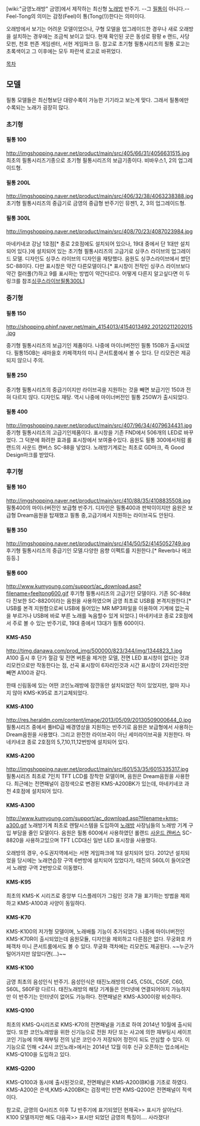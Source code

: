 {{{+1 Feel-Tong}}}
[wiki:"금영노래방" 금영]에서 제작하는 최신형 [[노래방]] 반주기. --그 [[필통]]이 아니다.-- Feel-Tong의 의미는 감정(Feel)이 통(Tong(!))한다는 의미이다.

오래방에서 보기는 어려운 모델이었으나, 구형 모델을 업그레이드한 경우나 새로 오래방을 설치하는 경우에는 조금씩 보이고 있다. 현재 확인된 곳은 동성로 팡팡 e 랜드, 사당 모펀, 천호 펀존 게임센터, 서현 게임파크 등. 
참고로 초기형 필통시리즈의 필통 로고는 초록색이고 그 이후에는 모두 파란색 로고로 바뀌었다.

[[목차]]
== 모델 ==
필통 모델들은 최신형보단 대량수록이 가능한 기기라고 보는게 맞다. 그래서 필통에만 수록되는 노래가 굉장히 많다.
   
=== 초기형 ===
==== 필통 100 ====

http://imgshopping.naver.net/product/main/src/405/66/31/4056631515.jpg
최초의 필통시리즈기종으로 초기형 필통시리즈의 보급기종이다.  비바우스1, 2의 업그레이드형.
==== 필통 200L ====
http://imgshopping.naver.net/product/main/src/406/32/38/4063238388.jpg
초기형 필통시리즈의 중급기로 금영의 중급형 반주기인 뮤젠1, 2, 3의 업그레이드형.
==== 필통 300L ====
http://imgshopping.naver.net/product/main/src/408/70/23/4087023984.jpg

마네키네코 강남 1호점[* 종로 2호점에도 설치되어 있으나, 19대 중에서 단 1대만 설치되어 있다.]에 설치되어 있는 초기형 필통시리즈의 고급기로  싱쿠스 라이브의 업그레이드 모델.  디자인도 싱쿠스 라이브의 디자인을 재탕했다.  음원도 싱쿠스라이브에서 썼던 SC-88이다. 다만 표시창은 약간 다른모델이다.[* 표시창이 전작인 싱쿠스 라이브보다 약간 컬러풀(?)하고 9를 표시하는 방법이 약간다르다. 어떻게 다른지 알고싶다면 이 두링크를 참조[http://karaoke48.egloos.com/152713 싱쿠스라이브][http://netpress22.blog.me/20122859523 필통300L]]

=== 중기형 ===
==== 필통 150 ====

http://shopping.phinf.naver.net/main_4154013/4154013492.20120211202015.jpg

중기형 필통시리즈의 보급기인 제품이다. 나중에 마이너버전인 필통 150B가 출시되었다. 필통150B는 새마을호 카페객차의 미니 콘서트룸에서 볼 수 있다. 단 리모컨은 제공되지 않으니 주의.
==== 필통 250 ====
중기형 필통시리즈의 중급기이지만 라이브곡을 지원하는 것을 빼면 보급기인 150과 전혀 다르지 않다. 디자인도 재탕. 역시 나중에 마이너버전인 필통 250W가 출시되었다.
==== 필통 400 ====
http://imgshopping.naver.net/product/main/src/407/96/34/4079634431.jpg
중기형 필통시리즈의 고급기인제품이다. 표시창을 기존 FND에서 506개의 LED로 바꾸었다. 그 덕분에 화려한 효과를 표시창에서 보여줄수있다. 음원도 필통 300에서처럼 롤랜드의 사운드 캔버스 SC-88을 넣었다. 노래방기계로는 최초로 GD마크, 즉 Good Design마크를 받았다. 
=== 후기형 ===
==== 필통 160 ====

http://imgshopping.naver.net/product/main/src/410/88/35/4108835508.jpg
필통400의 마이너버전인 보급형 반주기. 디자인은 필통400과 판박이이지만 음원은 보급형 Dream음원을 탑재했고 필통 중,고급기에서 지원하는 라이브곡도 안된다.
==== 필통 350 ====
http://imgshopping.naver.net/product/main/src/414/50/52/4145052749.jpg
후기형 필통시리즈의 중급기인 모델.다양한 음향 이펙트를 지원한다.[* Reverb나 에코등등.]

==== 필통 600 ====
http://www.kumyoung.com/support/ac_download.asp?filename=feeltong600.gif
후기형 필통시리즈의 고급기인 모델이다. 기존 SC-88보다 진보한 SC-8820이라는 음원을 사용하였으며 금영 최초로 USB를 본격지원한다.[* USB를 본격 지원함으로써 USB에 들어있는 MR MP3파일을 이용하여 기계에 없는곡을 부르거나 USB에 바로 부른 노래를 녹음할수 있게 되었다.] 마네키네코 종로 2호점에서 주로 볼 수 있는 반주기로, 19대 중에서 13대가 필통 600이다.

==== KMS-A50 ====
http://timg.danawa.com/prod_img/500000/823/344/img/1344823_1.jpg
A100 출시 후 단가 절감 및 전면 버튼을 제거한 모델, 전면 LED 표시창이 없다는 것과 리모컨으로만 작동한다는 점, 선곡 표시창이 6자리인것과 시간 표시창이 2자리인것만 빼면 A100과 같다.

한때 신림동에 있는 어떤 코인노래방에 잠깐동안 설치되었던 적이 있었지만, 얼마 지나지 않아 KMS-K95로 조기교체되었다.

==== KMS-A100 ====
http://res.heraldm.com/content/image/2013/05/09/20130509000644_0.jpg
필통시리즈 중에서 풀HD급 배경영상을 지원하는 반주기로 음원은 보급형에서 사용하는 Dream음원을 사용했다. 그리고 완전한 라이브곡이 아닌 세미라이브곡을 지원한다. 마네키네코 종로 2호점의 5,7,10,11,12번방에 설치되어 있다.
==== KMS-A200 ====
http://imgshopping.naver.net/product/main/src/601/53/35/6015335317.jpg
필통시리즈 최초로 7인치 TFT LCD를 장착한 모델이며, 음원은 Dream음원을 사용한다.
최근에는 전면패널이 검정색으로 변경된 KMS-A200BK가 있는데, 마네키네코 과천 4호점에 설치되어 있다.
==== KMS-A300 ====
http://www.kumyoung.com/support/ac_download.asp?filename=kms-a300.gif
노래방기계 최초로 렌탈시스템을 도입하여 [[노래방]] 사장님들의 노래방 기계 구입 부담을 줄인 모델이다. 음원은 필통 600에서 사용하였던 롤랜드 [[사운드 캔버스]] SC-8820을 사용하고있으며 TFT LCD대신 일반 LED 표시창을 사용했다.

오래방의 경우, 수도권지역에서는 서현 게임파크에 1대 설치되어 있다. 2012년 설치되었을 당시에는 노래연습장 구역 6번방에 설치되어 있었다가, 태진의 S60L이 들어오면서 노래방 구역 2번방으로 이동했다. 

==== KMS-K95 ====
최초의 KMS-K 시리즈로 중앙부 디스플레이가 그림인 것과 7을 표기하는 방법을 제외하고 KMS-A100과
사양이 동일하다.

==== KMS-K70 ====
KMS-K100의 저가형 모델이며, 노래배틀 기능이 추가되었다. 나중에 마이너버전인 KMS-K70R이 출시되었는데
음원모듈, 디자인을 제외하고 다른점은 없다. 무궁화호 카페객차 미니 콘서트룸에서도 볼 수 있다. 무궁화 객차에는 리모컨도 제공된다. ~~누군가 털어가지만 않았다면(...)~~

==== KMS-K100 ====
금영 최초의 음성인식 반주기. 음성인식은 태진노래방의 C45, C50L, C50F, C60, S60L, S60F랑 다르다.
태진노래방의 해당 기계들은 인터넷에 연결되어야지 가능하지만 이 반주기는 인터넷이 없어도 가능하다.
전면패널은 KMS-A300이랑 비슷하다. 

==== KMS-Q100 ====
최초의 KMS-Q시리즈로 KMS-K70의 전면패널을 기초로 하여 2014년 10월에 출시되었다.
또한 코인노래방을 위한 신기능으로 전원 차단 또는 사고에 의한 재부팅시 세이프코인 기능에 의해 재부팅 전의 남은 코인수가 저장되어 정전이 되도 안심할 수 있다.
이 기능으로 인해 <24시 코인노래>에서는 2014년 12월 이후 신규 오픈하는 업소에서는 KMS-Q100을 도입하고 있다.

==== KMS-Q200 ====
KMS-Q100과 동시에 출시된것으로, 전면패널은 KMS-A200(BK)를 기초로 하였다.
KMS-A200은 은색,KMS-A200BK는 검정색인 반면 KMS-Q200은 전면패널이 적색이다.


참고로, 금영의 Q시리즈 이후 TJ 반주기에 표기되었던 현재곡>> 표시가 살아났다.
K100 모델까지만 해도 다음곡>> 표시만 되었던 금영의 특징이.... 사라졌다!
